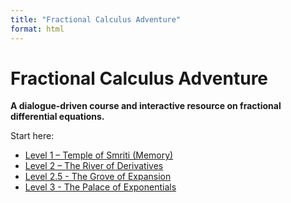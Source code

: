 ```yaml
---
title: "Fractional Calculus Adventure"
format: html
---
```


# Fractional Calculus Adventure

**A dialogue-driven course and interactive resource on fractional differential equations.**

Start here:

- [Level 1 – Temple of Smriti (Memory)](chapters/level1_temple_of_smriti.qmd)
- [Level 2 – The River of Derivatives](chapters/level2_river_of_derivatives.qmd)
- [Level 2.5 - The Grove of Expansion](chapters/level2_5_grove_of_expansions.qmd)
- [Level 3 - The Palace of Exponentials](chapters/level3_palace_of_exponentials.qmd)